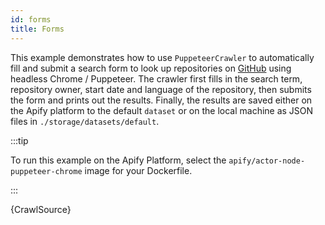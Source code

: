 ```yaml
---
id: forms
title: Forms
---
```



This example demonstrates how to use <ApiLink to="puppeteer-crawler/class/PuppeteerCrawler">`PuppeteerCrawler`</ApiLink> to
automatically fill and submit a search form to look up repositories on [GitHub](https://github.com) using headless Chrome / Puppeteer.
The crawler first fills in the search term, repository owner, start date and language of the repository, then submits the form
and prints out the results. Finally, the results are saved either on the Apify platform to the
default <ApiLink to="core/class/Dataset">`dataset`</ApiLink> or on the local machine as JSON files in `./storage/datasets/default`.

:::tip

To run this example on the Apify Platform, select the `apify/actor-node-puppeteer-chrome` image for your Dockerfile.

:::

<RunnableCodeBlock className="language-js" type="puppeteer">
	{CrawlSource}
</RunnableCodeBlock>
